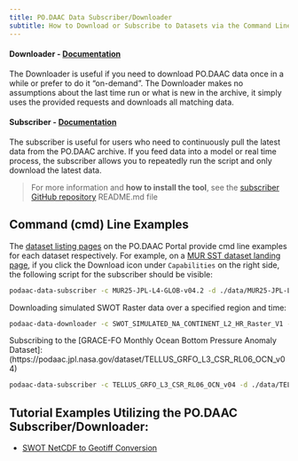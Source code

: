 ```yaml
---
title: PO.DAAC Data Subscriber/Downloader
subtitle: How to Download or Subscribe to Datasets via the Command Line
---
```


#### Downloader - [Documentation](https://github.com/podaac/data-subscriber/blob/main/Downloader.md)

The Downloader is useful if you need to download PO.DAAC data once in a while or prefer to do it "on-demand". The Downloader makes no assumptions about the last time run or what is new in the archive, it simply uses the provided requests and downloads all matching data.

#### Subscriber - [Documentation](https://github.com/podaac/data-subscriber/blob/main/Subscriber.md)

The subscriber is useful for users who need to continuously pull the latest data from the PO.DAAC archive. If you feed data into a model or real time process, the subscriber allows you to repeatedly run the script and only download the latest data.

> For more information and **how to install the tool**, see the [subscriber GitHub repository](https://github.com/podaac/data-subscriber) README.md file



## Command (cmd) Line Examples

The [dataset listing pages](https://podaac.jpl.nasa.gov/cloud-datasets) on the PO.DAAC Portal provide cmd line examples for each dataset respectively. For example, on a [MUR SST dataset landing page](https://podaac.jpl.nasa.gov/dataset/MUR25-JPL-L4-GLOB-v04.2#), if you click the Download icon under `Capabilities` on the right side, the following script for the subscriber should be visible:

``` bash
podaac-data-subscriber -c MUR25-JPL-L4-GLOB-v04.2 -d ./data/MUR25-JPL-L4-GLOB-v04.2 --start-date 2002-08-31T21:00:00Z
```

Downloading simulated SWOT Raster data over a specified region and time:
```bash
podaac-data-downloader -c SWOT_SIMULATED_NA_CONTINENT_L2_HR_Raster_V1 -d ./SWOT_SIMULATED_NA_CONTINENT_L2_HR_Raster_V1 --start-date 2022-08-02T00:00:00Z --end-date 2022-08-22T00:00:00Z -b="-97,32.5,-96.5,33"
```

Subscribing to the [GRACE-FO Monthly Ocean Bottom Pressure Anomaly Dataset]:(https://podaac.jpl.nasa.gov/dataset/TELLUS_GRFO_L3_CSR_RL06_OCN_v04)
``` bash
podaac-data-subscriber -c TELLUS_GRFO_L3_CSR_RL06_OCN_v04 -d ./data/TELLUS_GRFO_L3_CSR_RL06_OCN_v04 --start-date 2018-05-22T00:00:00Z
```


## Tutorial Examples Utilizing the PO.DAAC Subscriber/Downloader:

- [SWOT NetCDF to Geotiff Conversion](../notebooks/GIS/Subscriber_nc_to_tif_SWOT.qmd)
